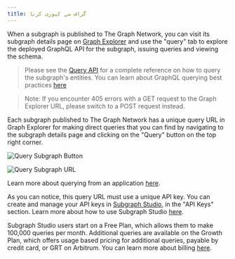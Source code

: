 ```yaml
---
title: گراف سے کیوری کرنا
---
```


When a subgraph is published to The Graph Network, you can visit its subgraph details page on [Graph Explorer](https://thegraph.com/explorer) and use the "query" tab to explore the deployed GraphQL API for the subgraph, issuing queries and viewing the schema.

> Please see the [Query API](/querying/graphql-api) for a complete reference on how to query the subgraph's entities. You can learn about GraphQL querying best practices [here](/querying/querying-best-practices)

> Note: If you encounter 405 errors with a GET request to the Graph Explorer URL, please switch to a POST request instead.

Each subgraph published to The Graph Network has a unique query URL in Graph Explorer for making direct queries that you can find by navigating to the subgraph details page and clicking on the "Query" button on the top right corner.

![Query Subgraph Button](/img/query-button-screenshot.png)

![Query Subgraph URL](/img/query-url-screenshot.png)

Learn more about querying from an application [here](/querying/querying-from-an-application).

As you can notice, this query URL must use a unique API key. You can create and manage your API keys in [Subgraph Studio](https://thegraph.com/studio), in the "API Keys" section. Learn more about how to use Subgraph Studio [here](/deploying/subgraph-studio).

Subgraph Studio users start on a Free Plan, which allows them to make 100,000 queries per month. Additional queries are available on the Growth Plan, which offers usage based pricing for additional queries, payable by credit card, or GRT on Arbitrum. You can learn more about billing [here](/billing/).
